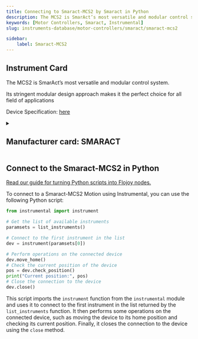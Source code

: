 ```yaml
---
title: Connecting to Smaract-MCS2 by Smaract in Python
description: The MCS2 is SmarAct’s most versatile and modular control system.  Its stringent modular design approach makes it the perfect choice for all field of applications
keywords: [Motor Controllers, Smaract, Instrumental] 
slug: instruments-database/motor-controllers/smaract/smaract-mcs2 

sidebar:
    label: Smaract-MCS2 
---
```



## Instrument Card

The MCS2 is SmarAct’s most versatile and modular control system.

Its stringent modular design approach makes it the perfect choice for all field of applications




Device Specification: [here](https://www.smaract.com/en/control-systems-and-software/product/mcs2?download=files/media/files/MCS2_Modular_Concept.pdf)

<details style={{ marginTop: "15px"}}>
<summary><h2 style={{display:'inline'}}>Manufacturer card: SMARACT</h2></summary>

![SMARACT](https://res.cloudinary.com/dhopxs1y3/image/upload/v1692806184/Instruments/Vendor%20Logos/SmartAct.png)

In our [Motion](https://www.smaract.com/en/motion) business unit, we develop and produce high-precision, compact products for nano-positioning that meet the highest demands while being easy to handle

- Headquarters: USA
- Yearly Revenue (millions, USD): 15
- Vendor Website: [here](https://www.smaract.com/en/)

</details>


<FeaturedInstrumentVideo category="MOTOR_CONTROLLERS" />

## Connect to the Smaract-MCS2 in Python

[Read our guide for turning Python scripts into Flojoy nodes.](https://docs.flojoy.ai/contribution/blocks/custom-flojoy-block/)



<Tabs>
<TabItem value="Flojoy" label="Flojoy" className="flojoy-instrument-tabs">

<SectionsCard category="MOTOR_CONTROLLERS" manufacturer="Smaract"></SectionsCard>

</TabItem>
<TabItem value="Instrumental" label="Instrumental">

To connect to a Smaract-MCS2 Motion using Instrumental, you can use the following Python script:

```python
from instrumental import instrument

# Get the list of available instruments
paramsets = list_instruments()

# Connect to the first instrument in the list
dev = instrument(paramsets[0])

# Perform operations on the connected device
dev.move_home()
# Check the current position of the device
pos = dev.check_position()
print("Current position:", pos)
# Close the connection to the device
dev.close()
```

This script imports the `instrument` function from the `instrumental` module and uses it to connect to the first instrument in the list returned by the `list_instruments` function. It then performs some operations on the connected device, such as moving the device to its home position and checking its current position. Finally, it closes the connection to the device using the `close` method.

</TabItem>
</Tabs>